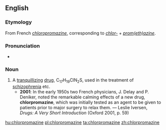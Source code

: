 ==English==
{{wikipedia}}

===Etymology===
From French ''[[chloropromazine]]'', corresponding to ''[[chlor-]]'' + ''[[promethazine|prom(eth)azine]]''.

===Pronunciation===
* {{IPA|/klɔːˈpɹəʊməzɪn/}}

===Noun===
{{en-noun|-}}

# A [[tranquillizing]] [[drug]], C<sub>17</sub>H<sub>19</sub>ClN<sub>2</sub>S, used in the treatment of [[schizophrenia]] etc.
#* '''2001''': In the early 1950s two French physicians, J. Delay and P. Deniker, noted the remarkable calming effects of a new drug, '''chlorpromazine''', which was initially tested as an agent to be given to patients prior to major surgery to relax them. — Leslie Iversen, ''Drugs: A Very Short Introduction'' (Oxford 2001, p. 59)

[[hu:chlorpromazine]]
[[pl:chlorpromazine]]
[[ta:chlorpromazine]]
[[zh:chlorpromazine]]